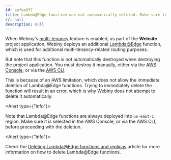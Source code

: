 ```yaml
---
id: aafea9f7
title: Lambda@Edge function was not automatically deleted. Make sure to delete it manually.
//: null
description: null
---
```


When Webiny's [multi-tenancy](/docs/enterprise/multi-tenancy) feature is enabled, as part of the **Website** project application, Webiny deploys an additional [Lambda@Edge](https://aws.amazon.com/lambda/edge/) function, which is used for additional multi-tenancy-related routing purposes.

But note that this function is not automatically destroyed when destroying the project application. You must destroy it manually, either via the [AWS Console](https://aws.amazon.com/console/), or via the [AWS CLI](https://aws.amazon.com/cli/).

This is because of an AWS limitation, which does not allow the immediate deletion of Lambda@Edge functions. Trying to immediately delete the function will result in an error, which is why Webiny does not attempt to delete it automatically.

<Alert type={"info"}>

Note that Lambda@Edge functions are always deployed into `us-east-1` region. Make sure it is selected in the AWS Console, or via the AWS CLI, before proceeding with the deletion.

</Alert>

<Alert type={"info"}>

Check the [Deleting Lambda@Edge functions and replicas](https://docs.aws.amazon.com/AmazonCloudFront/latest/DeveloperGuide/lambda-edge-delete-replicas.html) article for more information on how to delete Lambda@Edge functions.

</Alert>
